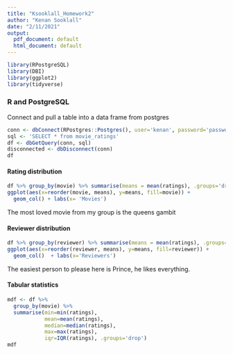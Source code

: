 ```yaml
---
title: "Ksooklall_Homework2"
author: "Kenan Sooklall"
date: "2/11/2021"
output:
  pdf_document: default
  html_document: default
---
```


```r
library(RPostgreSQL)
library(DBI)
library(ggplot2)
library(tidyverse)
```

### R and PostgreSQL

Connect and pull a table into a data frame from postgres

```r
conn <- dbConnect(RPostgres::Postgres(), user='kenan', password='password', dbname='postgres', host='localhost')
sql <- 'SELECT * from movie_ratings'
df <- dbGetQuery(conn, sql)
disconnected <- dbDisconnect(conn)
df
```


#### Rating distribution


```r
df %>% group_by(movie) %>% summarise(means = mean(ratings), .groups='drop') %>%
ggplot(aes(x=reorder(movie, means), y=means, fill=movie)) + 
  geom_col() + labs(x= 'Movies')
```

The most loved movie from my group is the queens gambit

\clearpage

#### Reviewer distribution


```r
df %>% group_by(reviewer) %>% summarise(means = mean(ratings), .groups='drop') %>%
ggplot(aes(x=reorder(reviewer, means), y=means, fill=reviewer)) + 
  geom_col()  + labs(x='Reviewers')
```

The easiest person to please here is Prince, he likes everything.

\clearpage

#### Tabular statistics

```r
mdf <- df %>%
  group_by(movie) %>%
  summarise(min=min(ratings),
            mean=mean(ratings),
            median=median(ratings),
            max=max(ratings),
            iqr=IQR(ratings), .groups='drop')
mdf
```
